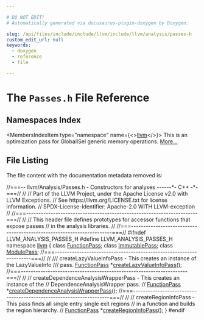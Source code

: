```yaml
---

# DO NOT EDIT!
# Automatically generated via docusaurus-plugin-doxygen by Doxygen.

slug: /api/files/include/include/llvm/include/llvm/analysis/passes-h
custom_edit_url: null
keywords:
  - doxygen
  - reference
  - file

---
```





# The `Passes.h` File Reference

<DoxygenPage pluginConfig={pluginConfig}>



## Namespaces Index

<MembersIndex>

<MembersIndexItem
  type="namespace"
  name={<><a href="/docs/api/namespaces/llvm">llvm</a></>}>
This is an optimization pass for GlobalISel generic memory operations. <a href="/docs/api/namespaces/llvm/#details">More...</a>
</MembersIndexItem>

</MembersIndex>


## File Listing

The file content with the documentation metadata removed is:

<ProgramListing>

<Link id="l00001" /><CodeLine lineNumber="1"><span class="doxyHighlightComment">//===-- llvm/Analysis/Passes.h - Constructors for analyses ------&#42;- C++ -&#42;-===//</span></CodeLine>
<Link id="l00002" /><CodeLine lineNumber="2"><span class="doxyHighlightComment">//</span></CodeLine>
<Link id="l00003" /><CodeLine lineNumber="3"><span class="doxyHighlightComment">// Part of the LLVM Project, under the Apache License v2.0 with LLVM Exceptions.</span></CodeLine>
<Link id="l00004" /><CodeLine lineNumber="4"><span class="doxyHighlightComment">// See https://llvm.org/LICENSE.txt for license information.</span></CodeLine>
<Link id="l00005" /><CodeLine lineNumber="5"><span class="doxyHighlightComment">// SPDX-License-Identifier: Apache-2.0 WITH LLVM-exception</span></CodeLine>
<Link id="l00006" /><CodeLine lineNumber="6"><span class="doxyHighlightComment">//</span></CodeLine>
<Link id="l00007" /><CodeLine lineNumber="7"><span class="doxyHighlightComment">//===----------------------------------------------------------------------===//</span></CodeLine>
<Link id="l00008" /><CodeLine lineNumber="8"><span class="doxyHighlightComment">//</span></CodeLine>
<Link id="l00009" /><CodeLine lineNumber="9"><span class="doxyHighlightComment">// This header file defines prototypes for accessor functions that expose passes</span></CodeLine>
<Link id="l00010" /><CodeLine lineNumber="10"><span class="doxyHighlightComment">// in the analysis libraries.</span></CodeLine>
<Link id="l00011" /><CodeLine lineNumber="11"><span class="doxyHighlightComment">//</span></CodeLine>
<Link id="l00012" /><CodeLine lineNumber="12"><span class="doxyHighlightComment">//===----------------------------------------------------------------------===//</span></CodeLine>
<Link id="l00013" /><CodeLine lineNumber="13"></CodeLine>
<Link id="l00014" /><CodeLine lineNumber="14"><span class="doxyHighlightPreprocessor">#ifndef LLVM&#95;ANALYSIS&#95;PASSES&#95;H</span></CodeLine>
<Link id="l00015" /><CodeLine lineNumber="15"><span class="doxyHighlightPreprocessor">#define LLVM&#95;ANALYSIS&#95;PASSES&#95;H</span></CodeLine>
<Link id="l00016" /><CodeLine lineNumber="16"></CodeLine>
<Link id="l00017" /><CodeLine lineNumber="17"><span class="doxyHighlightKeyword">namespace </span><span class="doxyHighlight"><a href="/docs/api/namespaces/llvm">llvm</a> &#123;</span></CodeLine>
<Link id="l00018" /><CodeLine lineNumber="18"><span class="doxyHighlight">  </span><span class="doxyHighlightKeyword">class </span><span class="doxyHighlight"><a href="/docs/api/classes/llvm/functionpass">FunctionPass</a>;</span></CodeLine>
<Link id="l00019" /><CodeLine lineNumber="19"><span class="doxyHighlight">  </span><span class="doxyHighlightKeyword">class </span><span class="doxyHighlight"><a href="/docs/api/classes/llvm/immutablepass">ImmutablePass</a>;</span></CodeLine>
<Link id="l00020" /><CodeLine lineNumber="20"><span class="doxyHighlight">  </span><span class="doxyHighlightKeyword">class </span><span class="doxyHighlight"><a href="/docs/api/classes/llvm/modulepass">ModulePass</a>;</span></CodeLine>
<Link id="l00021" /><CodeLine lineNumber="21"></CodeLine>
<Link id="l00022" /><CodeLine lineNumber="22"><span class="doxyHighlight">  </span><span class="doxyHighlightComment">//===--------------------------------------------------------------------===//</span></CodeLine>
<Link id="l00023" /><CodeLine lineNumber="23"><span class="doxyHighlight">  </span><span class="doxyHighlightComment">//</span></CodeLine>
<Link id="l00024" /><CodeLine lineNumber="24"><span class="doxyHighlightComment">  /// createLazyValueInfoPass - This creates an instance of the LazyValueInfo</span></CodeLine>
<Link id="l00025" /><CodeLine lineNumber="25"><span class="doxyHighlightComment">  /// pass.</span></CodeLine>
<Link id="l00026" /><CodeLine lineNumber="26"><span class="doxyHighlight">  <a href="/docs/api/classes/llvm/functionpass">FunctionPass</a> &#42;<a href="/docs/api/namespaces/llvm/#a58e4f6b6501f820ea77f199db3c4a8f7">createLazyValueInfoPass</a>();</span></CodeLine>
<Link id="l00027" /><CodeLine lineNumber="27"></CodeLine>
<Link id="l00028" /><CodeLine lineNumber="28"><span class="doxyHighlight">  </span><span class="doxyHighlightComment">//===--------------------------------------------------------------------===//</span></CodeLine>
<Link id="l00029" /><CodeLine lineNumber="29"><span class="doxyHighlight">  </span><span class="doxyHighlightComment">//</span></CodeLine>
<Link id="l00030" /><CodeLine lineNumber="30"><span class="doxyHighlight">  </span><span class="doxyHighlightComment">// createDependenceAnalysisWrapperPass - This creates an instance of the</span></CodeLine>
<Link id="l00031" /><CodeLine lineNumber="31"><span class="doxyHighlight">  </span><span class="doxyHighlightComment">// DependenceAnalysisWrapper pass.</span></CodeLine>
<Link id="l00032" /><CodeLine lineNumber="32"><span class="doxyHighlight">  </span><span class="doxyHighlightComment">//</span></CodeLine>
<Link id="l00033" /><CodeLine lineNumber="33"><span class="doxyHighlight">  <a href="/docs/api/classes/llvm/functionpass">FunctionPass</a> &#42;<a href="/docs/api/namespaces/llvm/#af8d583b37a26b9534f4fce0ecc25f981">createDependenceAnalysisWrapperPass</a>();</span></CodeLine>
<Link id="l00034" /><CodeLine lineNumber="34"></CodeLine>
<Link id="l00035" /><CodeLine lineNumber="35"><span class="doxyHighlight">  </span><span class="doxyHighlightComment">//===--------------------------------------------------------------------===//</span></CodeLine>
<Link id="l00036" /><CodeLine lineNumber="36"><span class="doxyHighlight">  </span><span class="doxyHighlightComment">//</span></CodeLine>
<Link id="l00037" /><CodeLine lineNumber="37"><span class="doxyHighlight">  </span><span class="doxyHighlightComment">// createRegionInfoPass - This pass finds all single entry single exit regions</span></CodeLine>
<Link id="l00038" /><CodeLine lineNumber="38"><span class="doxyHighlight">  </span><span class="doxyHighlightComment">// in a function and builds the region hierarchy.</span></CodeLine>
<Link id="l00039" /><CodeLine lineNumber="39"><span class="doxyHighlight">  </span><span class="doxyHighlightComment">//</span></CodeLine>
<Link id="l00040" /><CodeLine lineNumber="40"><span class="doxyHighlight">  <a href="/docs/api/classes/llvm/functionpass">FunctionPass</a> &#42;<a href="/docs/api/namespaces/llvm/#ae484541dc13dfa280e2271f964b27b72">createRegionInfoPass</a>();</span></CodeLine>
<Link id="l00041" /><CodeLine lineNumber="41"><span class="doxyHighlight">&#125;</span></CodeLine>
<Link id="l00042" /><CodeLine lineNumber="42"></CodeLine>
<Link id="l00043" /><CodeLine lineNumber="43"><span class="doxyHighlightPreprocessor">#endif</span></CodeLine>

</ProgramListing>


</DoxygenPage>
